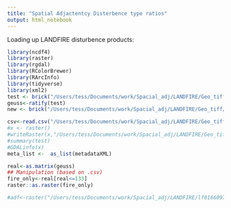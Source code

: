```yaml
---
title: "Spatial Adjactentcy Disterbence type ratios"
output: html_notebook
---
```



Loading up LANDFIRE disturbence products: 

```r
library(ncdf4)
library(raster)
library(rgdal)
library(RColorBrewer)
library(RArcInfo)
library(tidyverse)
library(xml2)
test <- brick("/Users/tess/Documents/work/Spacial_adj/LANDFIRE/Geo_tiff/lf81651946_US_VDIST2014/US_VDIST2014\\US_VDIST2014.tif")
geuss<-ratify(test)
new <- brick("/Users/tess/Documents/work/Spacial_adj/LANDFIRE/Geo_tiff/vdist.grd")

csv<-read.csv("/Users/tess/Documents/work/Spacial_adj/LANDFIRE/Geo_tiff/vdist.csv")
#x <- raster()
#writeRaster(x,"/Users/tess/Documents/work/Spacial_adj/LANDFIRE/Geo_tiff/lf81651946_US_VDIST2014/US_VDIST2014\\US_VDIST2014.tfw", options=c('TFW=YES'))
#summary(test)
#GDALinfo(x)
meta_list <-  as_list(metadataXML)

real<-as.matrix(geuss)
## Manipulation (based on .csv)
fire_only<-real[real<=133]
raster::as.raster(fire_only)

```

```r

#adf<-raster("/Users/tess/Documents/work/Spacial_adj/LANDFIRE/lf01660972_US_VDIST2014/US_VDIST2014\\us_vdist2014\\prj.adf", x = )

```
